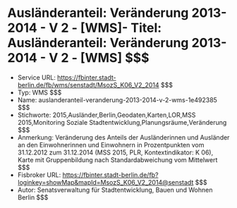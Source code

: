 # Ausländeranteil: Veränderung 2013-2014 - V 2 - [WMS]- Titel: Ausländeranteil: Veränderung 2013-2014 - V 2 - [WMS] $$$
- Service URL: https://fbinter.stadt-berlin.de/fb/wms/senstadt/MsozS_K06_V2_2014 $$$
- Typ: WMS $$$
- Name: auslanderanteil-veranderung-2013-2014-v-2-wms-1e492385 $$$
- Stichworte: 2015,Ausländer,Berlin,Geodaten,Karten,LOR,MSS 2015,Monitoring Soziale Stadtentwicklung,Planungsräume,Veränderung $$$
- Anmerkung: Veränderung des Anteils der Ausländerinnen und Ausländer an den Einwohnerinnen und Einwohnern in Prozentpunkten vom 31.12.2012 zum 31.12.2014 (MSS 2015, PLR, Kontextindikator: K 06), Karte mit Gruppenbildung nach Standardabweichung vom Mittelwert $$$
- Fisbroker URL: https://fbinter.stadt-berlin.de/fb?loginkey=showMap&mapId=MsozS_K06_V2_2014@senstadt $$$
- Autor: Senatsverwaltung für Stadtentwicklung, Bauen und Wohnen Berlin $$$

